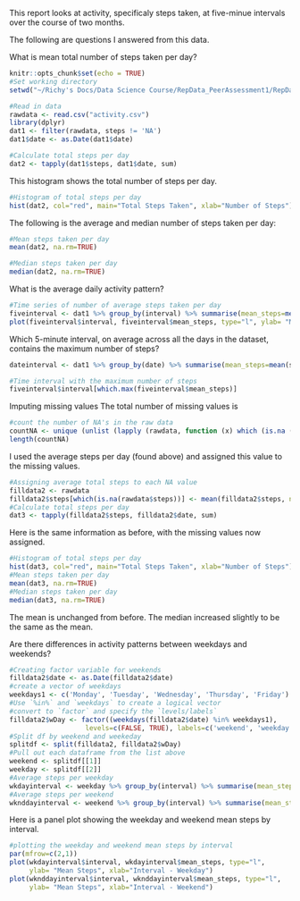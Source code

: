 This report looks at activity, specificaly steps taken, at five-minue intervals over the course of two months.  

The following are questions I answered from this data.

What is mean total number of steps taken per day?

```{r}
knitr::opts_chunk$set(echo = TRUE)
#Set working directory
setwd("~/Richy's Docs/Data Science Course/RepData_PeerAssessment1/RepData_PeerAssessment1_Data")

#Read in data
rawdata <- read.csv("activity.csv")
library(dplyr)
dat1 <- filter(rawdata, steps != 'NA')
dat1$date <- as.Date(dat1$date)

#Calculate total steps per day
dat2 <- tapply(dat1$steps, dat1$date, sum)
```
This histogram shows the total number of steps per day.

```{r}
#Histogram of total steps per day
hist(dat2, col="red", main="Total Steps Taken", xlab="Number of Steps")
```

The following is the average and median number of steps taken per day:
```{r}
#Mean steps taken per day
mean(dat2, na.rm=TRUE)

#Median steps taken per day
median(dat2, na.rm=TRUE)
```

What is the average daily activity pattern?
```{r}
#Time series of number of average steps taken per day
fiveinterval <- dat1 %>% group_by(interval) %>% summarise(mean_steps=mean(steps))
plot(fiveinterval$interval, fiveinterval$mean_steps, type="l", ylab= "Mean Steps", xlab="Interval")
```
Which 5-minute interval, on average across all the days in the dataset, contains the maximum number of steps?
```{r}
dateinterval <- dat1 %>% group_by(date) %>% summarise(mean_steps=mean(steps))

#Time interval with the maximum number of steps
fiveinterval$interval[which.max(fiveinterval$mean_steps)]
```
Imputing missing values
The total number of missing values is 
```{r}
#count the number of NA's in the raw data
countNA <- unique (unlist (lapply (rawdata, function (x) which (is.na (x)))))
length(countNA)
```

I used the average steps per day (found above) and assigned this value to the missing values.
```{r}
#Assigning average total steps to each NA value
filldata2 <- rawdata
filldata2$steps[which(is.na(rawdata$steps))] <- mean(filldata2$steps, na.rm=T)
#Calculate total steps per day
dat3 <- tapply(filldata2$steps, filldata2$date, sum)
```
Here is the same information as before, with the missing values now assigned.
```{r}
#Histogram of total steps per day
hist(dat3, col="red", main="Total Steps Taken", xlab="Number of Steps")
#Mean steps taken per day
mean(dat3, na.rm=TRUE)
#Median steps taken per day
median(dat3, na.rm=TRUE)
```
The mean is unchanged from before.  The median increased slightly to be the same as the mean.

Are there differences in activity patterns between weekdays and weekends?
```{r}
#Creating factor variable for weekends
filldata2$date <- as.Date(filldata2$date)
#create a vector of weekdays
weekdays1 <- c('Monday', 'Tuesday', 'Wednesday', 'Thursday', 'Friday')
#Use `%in%` and `weekdays` to create a logical vector
#convert to `factor` and specify the `levels/labels`
filldata2$wDay <- factor((weekdays(filldata2$date) %in% weekdays1), 
                   levels=c(FALSE, TRUE), labels=c('weekend', 'weekday'))
#Split df by weekend and weekeday
splitdf <- split(filldata2, filldata2$wDay)
#Pull out each dataframe from the list above
weekend <- splitdf[[1]]
weekday <- splitdf[[2]]
#Average steps per weekday
wkdayinterval <- weekday %>% group_by(interval) %>% summarise(mean_steps=mean(steps))
#Average steps per weekend
wknddayinterval <- weekend %>% group_by(interval) %>% summarise(mean_steps=mean(steps))
```
Here is a panel plot showing the weekday and weekend mean steps by interval.
```{r}
#plotting the weekday and weekend mean steps by interval
par(mfrow=c(2,1))
plot(wkdayinterval$interval, wkdayinterval$mean_steps, type="l", 
     ylab= "Mean Steps", xlab="Interval - Weekday")
plot(wknddayinterval$interval, wknddayinterval$mean_steps, type="l", 
     ylab= "Mean Steps", xlab="Interval - Weekend")
```

